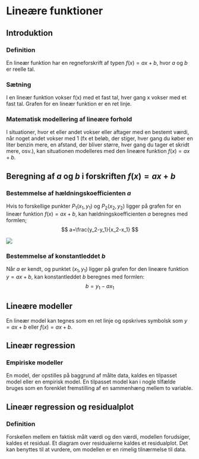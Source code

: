 # Lineære funktioner

## Introduktion 

### Definition
En lineær funktion har en regneforskrift af typen $f(x)=ax+b$, hvor $a$ og $b$ er reelle tal.

### Sætning
I en lineær funktion vokser f(x) med et fast tal, hver gang x vokser med et fast tal.
Grafen for en lineær funktion er en ret linje.

### Matematisk modellering af lineære forhold
I situationer, hvor et eller andet vokser eller aftager med en bestemt værdi, når noget andet vokser med 1 (fx et beløb, der stiger, hver gang du køber en liter benzin mere, en afstand, der bliver større, hver gang du tager et skridt mere, osv.), kan situationen modelleres med den lineære funktion $f(x) = ax + b$.

## Beregning af $a$ og $b$ i forskriften $f(x)=ax+b$

### Bestemmelse af hældningskoefficienten $a$
Hvis to forskellige punkter $P_1(x_1,y_1)$ og $P_2(x_2,y_2)$ ligger på grafen for en lineær funktion $f(x)=ax+b$, kan hældningskoefficienten $a$ beregnes med formlen;
$$
a=\frac{y_2-y_1}{x_2-x_1}
$$

![](figs/haeldning.png)

### Bestemmelse af konstantleddet $b$
Når $a$ er kendt, og punktet $(x_1,y_1)$ ligger på grafen for den lineære funktion $y=ax+b$, kan konstantleddet $b$ beregnes med formlen:
$$
b=y_1-ax_1
$$


## Lineære modeller
En lineær model kan tegnes som en ret linje og opskrives symbolsk som $y = ax + b$ eller $f(x) = ax + b$.

## Lineær regression

### Empiriske modeller
En model, der opstilles på baggrund af målte data, kaldes en tilpasset model eller en empirisk model.
En tilpasset model kan i nogle tilfælde bruges som en forenklet fremstilling af en sammenhæng mellem to variable.

## Lineær regression og residualplot

### Definition
Forskellen mellem en faktisk målt værdi og den værdi, modellen forudsiger, kaldes et residual. 
Et diagram over residualerne kaldes et residualplot. Det kan benyttes til at vurdere, om modellen er en rimelig tilnærmelse til data.
